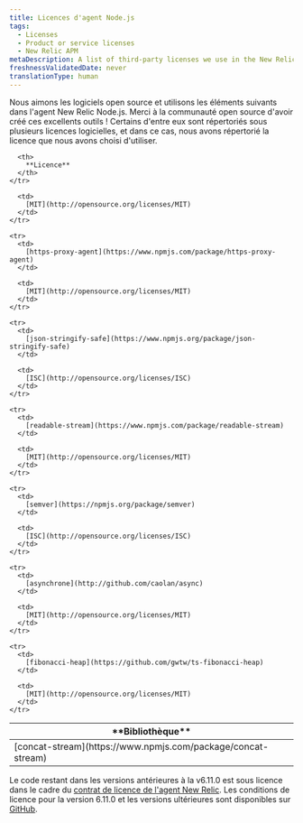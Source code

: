 ```yaml
---
title: Licences d'agent Node.js
tags:
  - Licenses
  - Product or service licenses
  - New Relic APM
metaDescription: A list of third-party licenses we use in the New Relic Node.js agent.
freshnessValidatedDate: never
translationType: human
---
```


Nous aimons les logiciels open source et utilisons les éléments suivants dans l&apos;agent New Relic Node.js. Merci à la communauté open source d&apos;avoir créé ces excellents outils ! Certains d&apos;entre eux sont répertoriés sous plusieurs licences logicielles, et dans ce cas, nous avons répertorié la licence que nous avons choisi d&apos;utiliser.

<table>
  <thead>
    <tr>
      <th width={250}>
        **Bibliothèque**
      </th>

      <th>
        **Licence**
      </th>
    </tr>
  </thead>

  <tbody>
    <tr>
      <td>
        [concat-stream](https://www.npmjs.com/package/concat-stream)
      </td>

      <td>
        [MIT](http://opensource.org/licenses/MIT)
      </td>
    </tr>

    <tr>
      <td>
        [https-proxy-agent](https://www.npmjs.com/package/https-proxy-agent)
      </td>

      <td>
        [MIT](http://opensource.org/licenses/MIT)
      </td>
    </tr>

    <tr>
      <td>
        [json-stringify-safe](https://www.npmjs.org/package/json-stringify-safe)
      </td>

      <td>
        [ISC](http://opensource.org/licenses/ISC)
      </td>
    </tr>

    <tr>
      <td>
        [readable-stream](https://www.npmjs.com/package/readable-stream)
      </td>

      <td>
        [MIT](http://opensource.org/licenses/MIT)
      </td>
    </tr>

    <tr>
      <td>
        [semver](https://npmjs.org/package/semver)
      </td>

      <td>
        [ISC](http://opensource.org/licenses/ISC)
      </td>
    </tr>

    <tr>
      <td>
        [asynchrone](http://github.com/caolan/async)
      </td>

      <td>
        [MIT](http://opensource.org/licenses/MIT)
      </td>
    </tr>

    <tr>
      <td>
        [fibonacci-heap](https://github.com/gwtw/ts-fibonacci-heap)
      </td>

      <td>
        [MIT](http://opensource.org/licenses/MIT)
      </td>
    </tr>
  </tbody>
</table>

Le code restant dans les versions antérieures à la v6.11.0 est sous licence dans le cadre du [contrat de licence de l&apos;agent New Relic](/docs/licenses/license-information/other-licenses/new-relic-agent-license). Les conditions de licence pour la version 6.11.0 et les versions ultérieures sont disponibles sur [GitHub](https://github.com/newrelic/node-newrelic/blob/main/LICENSE).